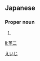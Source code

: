 ==Japanese==
{{ja-kanjitab|英|二}}

===Proper noun===
{{ja-pos|proper|えいじ}}

# {{given name|male|lang=ja}}

[[Category:Japanese male given names|えいじ]]

[[li:英二]]